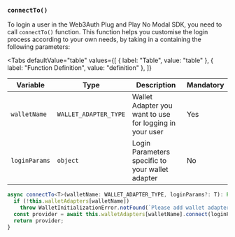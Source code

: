 
### `connectTo()`

To login a user in the Web3Auth Plug and Play No Modal SDK, you need to call `connectTo()` function. This function helps you customise the login
process according to your own needs, by taking in a containing the following parameters:

<Tabs
  defaultValue="table"
  values={[
    { label: "Table", value: "table" },
    { label: "Function Definition", value: "definition" },
  ]}
>

<TabItem value="table">

| Variable      | Type                  | Description                                             | Mandatory |
| ------------- | --------------------- | ------------------------------------------------------- | --------- |
| `walletName`  | `WALLET_ADAPTER_TYPE` | Wallet Adapter you want to use for logging in your user | Yes       |
| `loginParams` | `object`              | Login Parameters specific to your wallet adapter        | No        |

</TabItem>

<TabItem value="definition">

```ts
async connectTo<T>(walletName: WALLET_ADAPTER_TYPE, loginParams?: T): Promise<SafeEventEmitterProvider | null> {
  if (!this.walletAdapters[walletName])
    throw WalletInitializationError.notFound(`Please add wallet adapter for ${walletName} wallet, before connecting`);
  const provider = await this.walletAdapters[walletName].connect(loginParams);
  return provider;
}
```

</TabItem>

</Tabs>
